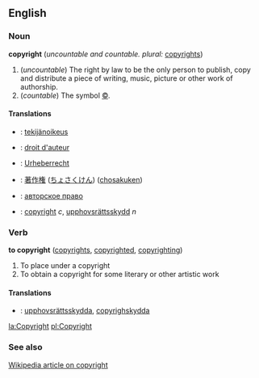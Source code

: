 ==English==
=== Noun ===
'''copyright''' (''uncountable and countable. plural:'' [[copyrights]])

# (''uncountable'') The right by law to be the only person to publish, copy and distribute a piece of writing, music, picture or other work of authorship.
# (''countable'') The symbol [[©]].

====Translations====

*{{fi}}: [[tekijänoikeus]]
*{{fr}}: [[droit d'auteur]]
*{{de}}: [[Urheberrecht]]
*{{ja}}: [[著作権]] ([[ちょさくけん]]) ([[chosakuken]])
*{{ru}}: [[авторское право]]
*{{sv}}: [[copyright#Swedish|copyright]] ''c'', [[upphovsrättsskydd]] ''n''

=== Verb ===
'''to copyright''' ([[copyrights]], [[copyrighted]], [[copyrighting]])

# To place under a copyright
# To obtain a copyright for some literary or other artistic work

====Translations====
*{{sv}}: [[upphovsrättsskydda]], [[copyrighskydda]]

[[la:Copyright]]
[[pl:Copyright]]

=== See also ===
[[w:Copyright|Wikipedia article on copyright]]